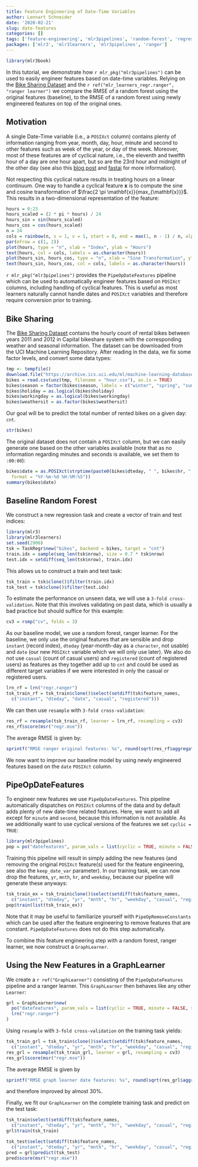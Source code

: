 ```yaml
---
title: Feature Engineering of Date-Time Variables
author: Lennart Schneider
date: '2020-02-21'
slug: date-features
categories: []
tags: ['feature-engineering', 'mlr3pipelines', 'random-forest', 'regression', 'date-features']
packages: ['mlr3', 'mlr3learners', 'mlr3pipelines', 'ranger']
---
```


```r
library(mlr3book)
```

In this tutorial, we demonstrate how `r mlr_pkg("mlr3pipelines")` can be used to easily engineer
features based on date-time variables. Relying on the [Bike Sharing
Dataset](https://archive.ics.uci.edu/ml/datasets/bike+sharing+dataset) and the
`r ref("mlr_learners_regr.ranger", "ranger learner")` we compare the RMSE of a random forest using
the original features (baseline), to the RMSE of a random forest using newly engineered features on
top of the original ones.

## Motivation
A single Date-Time variable (i.e., a `POSIXct` column) contains plenty of information ranging from
year, month, day, hour, minute and second to other features such as week of the year, or day of the
week. Moreover, most of these features are of cyclical nature, i.e., the eleventh and twelfth hour
of a day are one hour apart, but so are the 23rd hour and midnight of the other day (see also this
[blog post](http://blog.davidkaleko.com/feature-engineering-cyclical-features.html) and
[fastai](https://docs.fast.ai/tabular.transform.html#Treating-date-columns) for more information).

Not respecting this cyclical nature results in treating hours on a linear continuum. One way to
handle a cyclical feature $\mathbf{x}$ is to compute the sine and cosine transformation of
$\frac{2 \pi \mathbf{x}}{max_{\mathbf{x}}}$. This results in a two-dimensional representation of the
feature:
```r
hours = 0:23
hours_scaled = (2 * pi * hours) / 24
hours_sin = sin(hours_scaled)
hours_cos = cos(hours_scaled)
n = 24
cols = rainbow(n, s = 1, v = 1, start = 0, end = max(1, n - 1) / n, alpha = 1)
par(mfrow = c(1, 2))
plot(hours, type = "n", xlab = "Index", ylab = "Hours")
text(hours, col = cols, labels = as.character(hours))
plot(hours_sin, hours_cos, type = "n", xlab = "Sine Transformation", ylab = "Cosine Transformation")
text(hours_sin, hours_cos, col = cols, labels = as.character(hours))
```

`r mlr_pkg("mlr3pipelines")` provides the `PipeOpDateFeatures` pipeline which can be used to
automatically engineer features based on `POSIXct` columns, including handling of cyclical features.
This is useful as most learners naturally cannot handle dates and `POSIXct` variables and therefore
require conversion prior to training.

## Bike Sharing
The [Bike Sharing Dataset](https://archive.ics.uci.edu/ml/datasets/bike+sharing+dataset) contains
the hourly count of rental bikes between years 2011 and 2012 in Capital bikeshare system with the
corresponding weather and seasonal information. The dataset can be downloaded from the UCI Machine
Learning Repository. After reading in the data, we fix some factor levels, and convert some data
types:
```r
tmp <- tempfile()
download.file("https://archive.ics.uci.edu/ml/machine-learning-databases/00275/Bike-Sharing-Dataset.zip", tmp)
bikes = read.csv(unz(tmp, filename = "hour.csv"), as.is = TRUE)
bikes$season = factor(bikes$season, labels = c("winter", "spring", "summer", "fall"))
bikes$holiday = as.logical(bikes$holiday)
bikes$workingday = as.logical(bikes$workingday)
bikes$weathersit = as.factor(bikes$weathersit)
```

Our goal will be to predict the total number of rented bikes on a given day: `cnt`.
```r
str(bikes)
```

The original dataset does not contain a `POSIXct` column, but we can easily generate one based on
the other variables available (note that as no information regarding minutes and seconds is
available, we set them to `:00:00`):
```r
bikes$date = as.POSIXct(strptime(paste0(bikes$dteday, " ", bikes$hr, ":00:00"), tz = "GMT",
  format = "%Y-%m-%d %H:%M:%S"))
summary(bikes$date)
```

## Baseline Random Forest
We construct a new regression task and create a vector of train and test indices:
```r
library(mlr3)
library(mlr3learners)
set.seed(2906)
tsk = TaskRegr$new("bikes", backend = bikes, target = "cnt")
train.idx = sample(seq_len(tsk$nrow), size = 0.7 * tsk$nrow)
test.idx = setdiff(seq_len(tsk$nrow), train.idx)
```

This allows us to construct a train and test task:
```r
tsk_train = tsk$clone()$filter(train.idx)
tsk_test = tsk$clone()$filter(test.idx)
```

To estimate the performance on unseen data, we will use a `3-fold cross-validation`.
Note that this involves validating on past data, which is usually a bad practice but should suffice
for this example:
```r
cv3 = rsmp("cv", folds = 3)
```

As our baseline model, we use a random forest, ranger learner.  For the baseline, we only use the
original features that are sensible and drop `instant` (record index), `dteday` (year-month-day as a
`character`, not usable) and `date` (our new `POSIXct` variable which we will only use later). We
also do not use `casual` (count of casual users) and `registered` (count of registered users) as
features as they together add up to `cnt` and could be used as different target variables if we were
interested in only the casual or registered users.
```r
lrn_rf = lrn("regr.ranger")
tsk_train_rf = tsk_train$clone()$select(setdiff(tsk$feature_names,
  c("instant", "dteday", "date", "casual", "registered")))
```

We can then use `resample` with `3-fold cross-validation`:
```r
res_rf = resample(tsk_train_rf, learner = lrn_rf, resampling = cv3)
res_rf$score(msr("regr.mse"))
```

The average RMSE is given by:
```r
sprintf("RMSE ranger original features: %s", round(sqrt(res_rf$aggregate()), digits = 2))
```

We now want to improve our baseline model by using newly engineered features based on the `date`
`POSIXct` column.

## PipeOpDateFeatures
To engineer new features we use `PipeOpDateFeatures`. This pipeline automatically dispatches on
`POSIXct` columns of the data and by default adds plenty of new date-time related features. Here, we
want to add all except for `minute` and `second`, because this information is not available. As we
additionally want to use cyclical versions of the features we set `cyclic = TRUE`:
```r
library(mlr3pipelines)
pop = po("datefeatures", param_vals = list(cyclic = TRUE, minute = FALSE, second = FALSE))
```

Training this pipeline will result in simply adding the new features (and removing the original
`POSIXct` feature(s) used for the feature engineering, see also the `keep_date_var` parameter). In
our training task, we can now drop the features, `yr`, `mnth`, `hr`, and `weekday`, because our
pipeline will generate these anyways:
```r
tsk_train_ex = tsk_train$clone()$select(setdiff(tsk$feature_names,
  c("instant", "dteday", "yr", "mnth", "hr", "weekday", "casual", "registered")))
pop$train(list(tsk_train_ex))
```

Note that it may be useful to familiarize yourself with `PipeOpRemoveConstants` which can be used
after the feature engineering to remove features that are constant.  `PipeOpDateFeatures` does not
do this step automatically.

To combine this feature engineering step with a random forest, ranger learner, we now construct a
`GraphLearner`.

## Using the New Features in a GraphLearner
We create a `r ref("GraphLearner")` consisting of the `PipeOpDateFeatures` pipeline and a ranger
learner. This `GraphLearner` then behaves like any other `Learner`:
```r
grl = GraphLearner$new(
  po("datefeatures", param_vals = list(cyclic = TRUE, minute = FALSE, second = FALSE)) %>>%
  lrn("regr.ranger")
)
```

Using `resample` with `3-fold cross-validation` on the training task yields:
```r
tsk_train_grl = tsk_train$clone()$select(setdiff(tsk$feature_names,
  c("instant", "dteday", "yr", "mnth", "hr", "weekday", "casual", "registered")))
res_grl = resample(tsk_train_grl, learner = grl, resampling = cv3)
res_grl$score(msr("regr.mse"))
```

The average RMSE is given by
```r
sprintf("RMSE graph learner date features: %s", round(sqrt(res_grl$aggregate()), digits = 2))
```
and therefore improved by almost 30%.

Finally, we fit our `GraphLearner` on the complete training task and predict on the test task:
```r
tsk_train$select(setdiff(tsk$feature_names,
  c("instant", "dteday", "yr", "mnth", "hr", "weekday", "casual", "registered")))
grl$train(tsk_train)
```
```r
tsk_test$select(setdiff(tsk$feature_names,
  c("instant", "dteday", "yr", "mnth", "hr", "weekday", "casual", "registered")))
pred = grl$predict(tsk_test)
pred$score(msr("regr.mse"))
```
